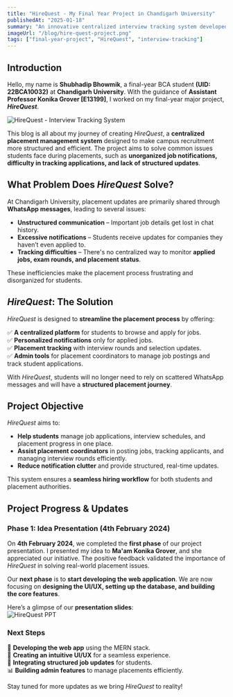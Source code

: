 ```yaml
---
title: "HireQuest - My Final Year Project in Chandigarh University"
publishedAt: "2025-01-18"
summary: "An innovative centralized interview tracking system developed as Shubhadip Bhowmik's final year project, focusing on simplifying the hiring process."
imageUrl: "/blog/hire-quest-project.png"
tags: ["final-year-project", "HireQuest", "interview-tracking"]
---
```


## Introduction

Hello, my name is **Shubhadip Bhowmik**, a final-year BCA student **(UID: 22BCA10032)** at **Chandigarh University**. With the guidance of **Assistant Professor Konika Grover [E13199]**, I worked on my final-year major project, **_HireQuest_**.

![HireQuest - Interview Tracking System](/blog/hire-quest-project.png "Discover HireQuest, a centralized system for managing student interviews and tracking applications.")

This blog is all about my journey of creating _HireQuest_, a **centralized placement management system** designed to make campus recruitment more structured and efficient. The project aims to solve common issues students face during placements, such as **unorganized job notifications, difficulty in tracking applications, and lack of structured updates**.

## What Problem Does _HireQuest_ Solve?

At Chandigarh University, placement updates are primarily shared through **WhatsApp messages**, leading to several issues:

- **Unstructured communication** – Important job details get lost in chat history.
- **Excessive notifications** – Students receive updates for companies they haven’t even applied to.
- **Tracking difficulties** – There's no centralized way to monitor **applied jobs, exam rounds, and placement status**.

These inefficiencies make the placement process frustrating and disorganized for students.

## _HireQuest_: The Solution

_HireQuest_ is designed to **streamline the placement process** by offering:

✅ **A centralized platform** for students to browse and apply for jobs.  
✅ **Personalized notifications** only for applied jobs.  
✅ **Placement tracking** with interview rounds and selection updates.  
✅ **Admin tools** for placement coordinators to manage job postings and track student applications.

With _HireQuest_, students will no longer need to rely on scattered WhatsApp messages and will have a **structured placement journey**.

## Project Objective

_HireQuest_ aims to:

- **Help students** manage job applications, interview schedules, and placement progress in one place.
- **Assist placement coordinators** in posting jobs, tracking applicants, and managing interview rounds efficiently.
- **Reduce notification clutter** and provide structured, real-time updates.

This system ensures a **seamless hiring workflow** for both students and placement authorities.

## Project Progress & Updates

### **Phase 1: Idea Presentation (4th February 2024)**

On **4th February 2024**, we completed the **first phase** of our project presentation. I presented my idea to **Ma'am Konika Grover**, and she appreciated our initiative. The positive feedback validated the importance of _HireQuest_ in solving real-world placement issues.

Our **next phase** is to **start developing the web application**. We are now focusing on **designing the UI/UX, setting up the database, and building the core features**.

Here’s a glimpse of our **presentation slides**:  
![HireQuest PPT](https://res.cloudinary.com/shubhadipbhowmik/image/upload/v1738682836/portfolio/blogs/HireQuest_km5lrz.gif)

### **Next Steps**

🚀 **Developing the web app** using the MERN stack.  
🎨 **Creating an intuitive UI/UX** for a seamless experience.  
🔔 **Integrating structured job updates** for students.  
📊 **Building admin features** to manage placements efficiently.

Stay tuned for more updates as we bring _HireQuest_ to reality!
